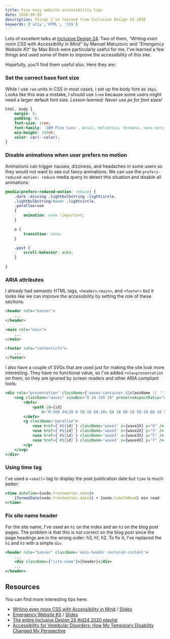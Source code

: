 ```yaml
---
title: Five easy website accessibility tips
date: 2020-09-28
description: Things I've learned from Inclusive Design 24 2020
keywords: ['a11y','HTML', 'CSS']
---
```


Lots of excellent talks at [Inclusive Design 24](https://inclusivedesign24.org/2020/). 
Two of them, *"Writing even more CSS with Accessibility in Mind"* by Manuel Matuzovic and *"Emergency Website Kit"* by Max Böck
were particularly useful for me, I've learned a few things and used some of them to improve the accessibility of this site. 

Hopefully, you'll find them useful also. Here they are:

### Set the correct base font size

While I use `rem` units in CSS in most cases, I set up the body font as `16px`. Looks like this was a mistake,
I should use `1rem` because some users might need a larger default font size.
*Lesson learned: Never use px for font sizes!*

``` css
html, body {
    margin: 0;
    padding: 0;
    font-size: 1rem; 
    font-family: 'IBM Plex Sans', Arial, Helvetica, Verdana, sans-serif;
    min-height: 100vh;
    color: var(--color);
}
```


### Disable animations when user prefers no motion

Animations can trigger nausea, dizziness, and headaches in some users so they would not want to 
see out fancy animations. We can use the `prefers-reduced-motion: reduce` media query to detect 
this situation and disable all animations:

``` css
@media(prefers-reduced-motion: reduce) {
    .dark .missing .lightbulbstring .lightcircle,
    .lightbulbstring:hover .lightcircle,
    .parallax>use
    {
        animation: none !important;
    }

    a {
        transition: none;
    }

    .post {
        scroll-behavior: auto;
    }
    
}
```

### ARIA attributes 
I already had semantic HTML tags, `<header>`,`<main>`, and `<footer>` but it looks like we can improve the accessibility
by setting the role of these sections.

```html 
<header role="banner">
    ...
</header>

<main role="main">
    ...
</main>

<footer role="contentinfo">
    ...
</footer>
```
I also have a couple of SVGs that are used just for making the site look more interesting. They have no functional value,
so I've added `role=presentation` on them, so they are ignored by screen readers and other ARIA compliant tools:
```jsx
<div role="presentation" className={`waves-container ${className || ''}`}>
    <svg className="waves" viewBox="0 24 150 28" preserveAspectRatio="none" shapeRendering="auto">
        <defs>
            <path id={id}
                d="M-160 44c30 0 58-18 88-18s 58 18 88 18 58-18 88-18 58 18 88 18 v44h-352z" />
        </defs>
        <g className="parallax">
            <use href={`#${id}`} className='wave1' x={wave1X} y="0" />
            <use href={`#${id}`} className='wave2' x={wave2X} y="3" />
            <use href={`#${id}`} className='wave3' x={wave3X} y="5" />
            <use href={`#${id}`} className='wave4' x={wave4X} y="7" />
        </g>
    </svg>
</div>
```


### Using time tag
I've used a `<small>` tag to display the post publication date but `time` is much better:

``` jsx
<time dateTime={node.frontmatter.date}>
    {formatDate(node.frontmatter.date)} • {node.timeToRead} min read
</time>
```

### Fix site name header 
For the site name, I've used an `h1` on the index and an `h3` on the blog post pages.
The problem is that this is not correct on the blog post since the page headings are in the wrong order: h3, h1, h2.
To fix it, I've replaced the `h1` and `h3` with a simple `div`.

``` jsx
<header role="banner" className='main-header centered-content'>
    ...
    <div className={"site-name"}>{header}</div>
    ...
</header>
```


## Resources
You can find more interesting tips here:
* [Writing even more CSS with Accessibility in Mind](https://www.youtube.com/watch?v=o6ssu5oKyaU) / [Slides](https://noti.st/matuzo/lWUq2w/writing-even-more-css-with-accessibility-in-mind)
* [Emergency Website Kit](https://www.youtube.com/watch?v=8RdrRCq8VzU&list=PLn7dsvRdQEfGkK9xxk54XdKTLk7zf_Qwp&index=11) / [Slides](https://noti.st/mxb/a1xCB1/emergency-website-kit)  
* [The entire Inclusive Design 24 #id24 2020 playlist](https://www.youtube.com/playlist?list=PLn7dsvRdQEfGkK9xxk54XdKTLk7zf_Qwp)
* [Accessibility for Vestibular Disorders: How My Temporary Disability Changed My Perspective](https://alistapart.com/article/accessibility-for-vestibular/#section5)




